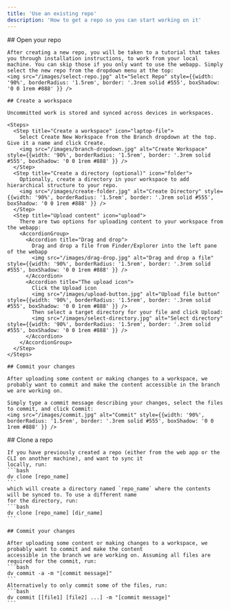 ```yaml
---
title: 'Use an existing repo'
description: 'How to get a repo so you can start working on it'
---
```



<Tabs>
  <Tab title="Web UI">
    ## Open your repo
    
    After creating a new repo, you will be taken to a tutorial that takes you through installation instructions, to work from your local machine. You can skip those if you only want to use the webapp. Simply select the new repo from the dropdown menu at the top:
    <img src="/images/select-repo.jpg" alt="Select Repo" style={{width: '90%', borderRadius: '1.5rem', border: '.3rem solid #555', boxShadow: '0 0 1rem #888' }} />

    ## Create a workspace

    Uncommitted work is stored and synced across devices in workspaces.

    <Steps>
      <Step title="Create a workspace" icon="laptop-file">
        Select Create New Workspace from the Branch dropdown at the top. Give it a name and click Create.
        <img src="/images/branch-dropdown.jpg" alt="Create Workspace" style={{width: '90%', borderRadius: '1.5rem', border: '.3rem solid #555', boxShadow: '0 0 1rem #888' }} />
      </Step>
      <Step title="Create a directory (optional)" icon="folder">
        Optionally, create a directory in your workspace to add hierarchical structure to your repo.
        <img src="/images/create-folder.jpg" alt="Create Directory" style={{width: '90%', borderRadius: '1.5rem', border: '.3rem solid #555', boxShadow: '0 0 1rem #888' }} />
      </Step>
      <Step title="Upload content" icon="upload">
        There are two options for uploading content to your workspace from the webapp:
        <AccordionGroup>
          <Accordion title="Drag and drop">
            Drag and drop a file from Finder/Explorer into the left pane of the webapp
            <img src="/images/drag-drop.jpg" alt="Drag and drop a file" style={{width: '90%', borderRadius: '1.5rem', border: '.3rem solid #555', boxShadow: '0 0 1rem #888' }} />
          </Accordion>
          <Accordion title="The upload icon">
            Click the Upload icon
            <img src="/images/upload-button.jpg" alt="Upload file button" style={{width: '90%', borderRadius: '1.5rem', border: '.3rem solid #555', boxShadow: '0 0 1rem #888' }} />
            Then select a target directory for your file and click Upload:
            <img src="/images/select-directory.jpg" alt="Select directory" style={{width: '90%', borderRadius: '1.5rem', border: '.3rem solid #555', boxShadow: '0 0 1rem #888' }} />
          </Accordion>
        </AccordionGroup>
      </Step>
    </Steps>

    ## Commit your changes

    After uploading some content or making changes to a workspace, we probably want to commit and make the content accessible in the branch we are working on.
    
    Simply type a commit message describing your changes, select the files to commit, and click Commit:
    <img src="/images/commit.jpg" alt="Commit" style={{width: '90%', borderRadius: '1.5rem', border: '.3rem solid #555', boxShadow: '0 0 1rem #888' }} />
  </Tab>
  <Tab title="CLI">
    <DvShellHowTo />
    ## Clone a repo

    If you have previously created a repo (either from the web app or the CLI on another machine), and want to sync it
    locally, run:
    ```bash
    dv clone [repo_name]
    ```
    which will create a directory named `repo_name` where the contents will be synced to. To use a different name
    for the directory, run:
    ```bash
    dv clone [repo_name] [dir_name]
    ```

    ## Commit your changes

    After uploading some content or making changes to a workspace, we probably want to commit and make the content
    accessible in the branch we are working on. Assuming all files are required for the commit, run:
    ```bash
    dv commit -a -m "[commit message]"
    ```
    Alternatively to only commit some of the files, run:
    ```bash
    dv commit [[file1] [file2] ...] -m "[commit message]"
    ```
  </Tab>
</Tabs>